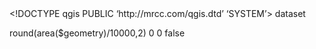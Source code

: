 <!DOCTYPE qgis PUBLIC 'http://mrcc.com/qgis.dtd' 'SYSTEM'>
<qgis version="3.26.0-Buenos Aires">
  <identifier></identifier>
  <parentidentifier></parentidentifier>
  <language></language>
  <type>dataset</type>
  <title></title>
  <abstract>round(area($geometry)/10000,2)</abstract>
  <contact>
    <name></name>
    <organization></organization>
    <position></position>
    <voice></voice>
    <fax></fax>
    <email></email>
    <role></role>
  </contact>
  <links/>
  <fees></fees>
  <encoding></encoding>
  <crs>
    <spatialrefsys nativeFormat="Wkt">
      <wkt></wkt>
      <proj4></proj4>
      <srsid>0</srsid>
      <srid>0</srid>
      <authid></authid>
      <description></description>
      <projectionacronym></projectionacronym>
      <ellipsoidacronym></ellipsoidacronym>
      <geographicflag>false</geographicflag>
    </spatialrefsys>
  </crs>
  <extent>
    <spatial minz="0" minx="0" crs="" maxy="0" maxx="0" maxz="0" dimensions="2" miny="0"/>
    <temporal>
      <period>
        <start></start>
        <end></end>
      </period>
    </temporal>
  </extent>
</qgis>
